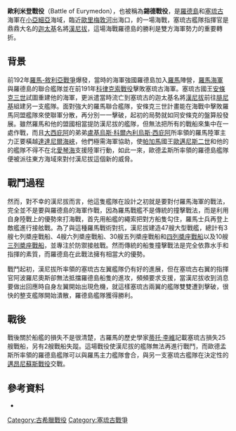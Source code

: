 {{Infobox Military Conflict
|image=
|caption=
|conflict=歐利米登戰役
|partof=[[羅馬-敘利亞戰爭|羅馬-敘利亞戰爭]]
|date=前190年
|place=小亞細亞[[錫德_(土耳其)|錫德]]附近的歐利米登河近海
|result=羅德島獲勝
|combatant1=[[羅德島|羅德島]]
|combatant2=[[塞琉古帝國|塞琉古帝國]]
|commander1=歐德孟斯
|commander2=[[漢尼拔|漢尼拔]]
|strength1=38艘戰船
|strength2=47艘戰船
|casualties1=不詳
|casualties2=25艘戰船沉沒、<br />2艘戰船失蹤
}}
{{Campaignbox Wars of Roman–Syrian}}

'''歐利米登戰役'''（Battle of Eurymedon），也被稱為'''錫德戰役'''，是[[羅德島|羅德島]]和[[塞琉古帝國|塞琉古]]海軍在[[小亞細亞|小亞細亞]]海域，臨近[[歐里梅敦河|歐里梅敦河]]出海口，的一場海戰，塞琉古艦隊指揮官是鼎鼎大名的[[迦太基|迦太基]]名將[[漢尼拔|漢尼拔]]，這場海戰羅德島的勝利是雙方海軍勢力的重要轉折。

== 背景 ==
前192年[[羅馬-敘利亞戰爭|羅馬-敘利亞戰爭]]爆發，當時的海軍強國羅德島加入[[羅馬共和國|羅馬]]陣營，[[羅馬海軍|羅馬海軍]]與羅德島的聯合艦隊並在前191年[[科律克索戰役|科律克索戰役]]擊敗塞琉古海軍。塞琉古國王[[安條克三世|安條克三世]]試圖重建他的海軍，更派遣當時流亡到塞琉古的迦太基名將[[漢尼拔|漢尼拔]]前往[[腓尼基|腓尼基]]組建另一支艦隊。面對強大的羅馬聯合艦隊，安條克三世計畫能在海戰中擊敗羅馬同盟艦隊來使聯軍分散，再分別一一擊破，起初的局勢就如同安條克的盤算般發展。雖然羅馬和他的盟國相當提防漢尼拔的艦隊，但無法把所有的戰船來集中在一處作戰，而且[[大西庇阿|大西庇阿]]的弟弟[[盧基烏斯·科爾內利烏斯·西庇阿|盧基烏斯·科爾內利烏斯·西庇阿]]所率領的羅馬陸軍主力正要橫越[[達達尼爾海峽|達達尼爾海峽]]，他們極需海軍協助，使[[帕加馬|帕加馬]]國王[[歐邁尼斯二世|歐邁尼斯二世]]和他的的艦隊不得不在北[[愛琴海|愛琴海]]支援陸軍行動，如此一來，歐德孟斯所率領的羅德島艦隊便被派往東方海域來對付漢尼拔這個新的威脅。

== 戰鬥過程 ==
然而，對不幸的漢尼拔而言，他這隻艦隊在設計之初就是要對付羅馬海軍的戰法，完全並不是要與羅德島的海軍作戰，因為羅馬戰艦不是傳統的撞擊戰法，而是利用自身陸戰上的優勢來打海戰，首先用船艦的繩索把對方船隻勾住，羅馬士兵再登上敵艦進行接舷戰。為了與這種羅馬戰術對抗，漢尼拔建造47艘大型戰艦，總計有3艘七列槳座戰船、4艘六列槳座戰船、30艘五列槳座戰船和[[四列槳座戰船|四列槳座戰船]]以及10艘[[三列槳座戰船|三列槳座戰船]]，並專注於防禦接舷戰。然而傳統的船隻撞擊戰法是完全依靠水手和指揮的素質，而羅德島在此戰法擁有相當大的優勢。

戰鬥起初，漢尼拔所率領的塞琉古左翼艦隊仍有好的進展，但在塞琉古右翼的指揮官阿波羅尼奧斯卻無法抵擋羅德島船隻的進攻，頻頻要求支援，當漢尼拔收到消息要做出回應時自身左翼開始出現危機，就這樣塞琉古兩翼的艦隊雙雙遭到擊破，很快的整支艦隊開始潰散，羅德島艦隊獲得勝利。

== 戰後 ==
戰後關於船艦的損失不是很清楚，古羅馬的歷史學家[[蒂托·李維|蒂托·李維]]記載塞琉古損失25艘戰船，另有2艘戰船失蹤。這場戰役使漢尼拔的艦隊無法再進行戰鬥，而歐德孟斯所率領的羅德島艦隊可以與羅馬主力艦隊會合，與另一支塞琉古艦隊在決定性的[[邁昂尼蘇斯戰役|邁昂尼蘇斯戰役]]交戰。

== 參考資料 ==
* {{cite web
|url=http://www.historyofwar.org/articles/battles_eurymedon.html
|title="Battle of Eurymedon, July or August 190 B.C."
|author=Rickard, J
|work=
|accessdate=2009-04-09
|archive-date=2009-04-25
|archive-url=https://web.archive.org/web/20090425084906/http://www.historyofwar.org/articles/battles_eurymedon.html
|dead-url=no
}}

[[Category:古希臘戰役|Category:古希臘戰役]]
[[Category:塞琉古戰爭|Category:塞琉古戰爭]]